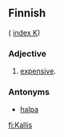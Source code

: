 ==Finnish==
( [[Wiktionary:Finnish_index_k|index K]])

===Adjective===

# [[expensive]].

===Antonyms===

* [[halpa]]

[[fi:Kallis]]